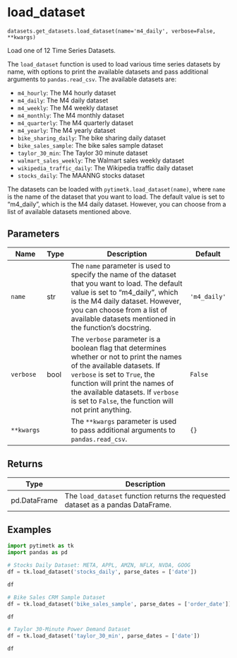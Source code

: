 # load_dataset { #timetk.datasets.get_datasets.load_dataset }

`datasets.get_datasets.load_dataset(name='m4_daily', verbose=False, **kwargs)`

Load one of 12 Time Series Datasets.

The `load_dataset` function is used to load various time series datasets by name, with options to print the available datasets and pass additional arguments to `pandas.read_csv`. The available datasets are:

- `m4_hourly`: The M4 hourly dataset
- `m4_daily`: The M4 daily dataset
- `m4_weekly`: The M4 weekly dataset
- `m4_monthly`: The M4 monthly dataset
- `m4_quarterly`: The M4 quarterly dataset
- `m4_yearly`: The M4 yearly dataset
- `bike_sharing_daily`: The bike sharing daily dataset
- `bike_sales_sample`: The bike sales sample dataset
- `taylor_30_min`: The Taylor 30 minute dataset
- `walmart_sales_weekly`: The Walmart sales weekly dataset
- `wikipedia_traffic_daily`: The Wikipedia traffic daily dataset
- `stocks_daily`: The MAANNG stocks dataset

The datasets can be loaded with `pytimetk.load_dataset(name)`, where `name` is the name of the dataset that you want to load. The default value is set to "m4_daily", which is the M4 daily dataset. However, you can choose from a list of available datasets mentioned above.

## Parameters

| Name       | Type   | Description                                                                                                                                                                                                                                                                              | Default      |
|------------|--------|------------------------------------------------------------------------------------------------------------------------------------------------------------------------------------------------------------------------------------------------------------------------------------------|--------------|
| `name`     | str    | The `name` parameter is used to specify the name of the dataset that you want to load. The default value is set to "m4_daily", which is the M4 daily dataset. However, you can choose from a list of available datasets mentioned in the function's docstring.                           | `'m4_daily'` |
| `verbose`  | bool   | The `verbose` parameter is a boolean flag that determines whether or not to print the names of the available datasets. If `verbose` is set to `True`, the function will print the names of the available datasets. If `verbose` is set to `False`, the function will not print anything. | `False`      |
| `**kwargs` |        | The `**kwargs` parameter is used to pass additional arguments to `pandas.read_csv`.                                                                                                                                                                                                      | `{}`         |

## Returns

| Type         | Description                                                                      |
|--------------|----------------------------------------------------------------------------------|
| pd.DataFrame | The `load_dataset` function returns the requested dataset as a pandas DataFrame. |

## Examples

```python
import pytimetk as tk
import pandas as pd
```

```python
# Stocks Daily Dataset: META, APPL, AMZN, NFLX, NVDA, GOOG
df = tk.load_dataset('stocks_daily', parse_dates = ['date'])

df
```

```python
# Bike Sales CRM Sample Dataset
df = tk.load_dataset('bike_sales_sample', parse_dates = ['order_date'])

df
```

```python
# Taylor 30-Minute Power Demand Dataset
df = tk.load_dataset('taylor_30_min', parse_dates = ['date'])

df
```